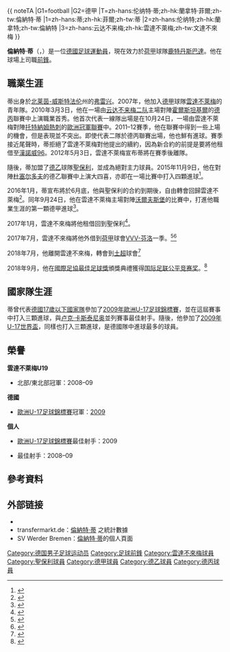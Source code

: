 {{
noteTA
|G1=football
|G2=德甲
|T=zh-hans:伦纳特·蒂;zh-hk:蘭拿特·菲爾;zh-tw:倫納特·蒂
|1=zh-hans:蒂;zh-hk:菲爾;zh-tw:蒂
|2=zh-hans:伦纳特;zh-hk:蘭拿特;zh-tw:倫納特
|3=zh-hans:云达不来梅;zh-hk:雲達不萊梅;zh-tw:文達不來梅
}}

{{Infobox football biography
| name           =  倫納特·蒂<br>''Lennart Thy''
| image          =  Thy, Lennart StP 12-13 WP.JPG
| image_size     =  200px
| caption        = 
| fullname       =  Lennart Thy
| birth_date     = {{birth date and age|1992|02|25}}
| birth_place    = {{GER}}[[弗雷兴|弗雷兴]]
| height         = {{height|m=1.84}}
| currentclub    = [[鹿特丹斯巴達|鹿特丹斯巴達]]
| position       = [[前鋒_(足球)|前鋒]]
| clubnumber     = 9
| youthyears1    = 1998–1999    |youthclubs1 = Viktoria Frechen
| youthyears2    = 1999–2003    |youthclubs2 = FC Norden
| youthyears3    = 2003–2005    |youthclubs3 = PSV Norden
| youthyears4    = 2005–2007    |youthclubs4 = JFV Norden
| youthyears5    = 2007–2011    |youthclubs5 = [[雲達不萊梅|雲達不萊梅]]
| years1         = 2009–2012    |clubs1 = [[云达不来梅二队|云达不来梅二队]] | caps1 = 70 | goals1 = 9
| years2         = 2010–2012    |clubs2 = [[雲達不萊梅|雲達不萊梅]] | caps2 = 5 | goals2 = 0
| years3         = 2012–2013    |clubs3 = [[聖保利足球俱樂部|聖保利二隊]] | caps3 = 5 | goals3 = 2
| years4         = 2012–2016    |clubs4 = [[聖保利足球俱樂部|聖保利]] | caps4 = 107 | goals4 = 18
| years5         = 2016–2018        |clubs5 = [[雲達不萊梅|雲達不萊梅]] | caps5 = 6 | goals5 = 1
| years6         = 2017          |clubs6 = →[[聖保利足球俱樂部|聖保利]]（租借） | caps6 = 15 | goals6 = 2
| years7         = 2017-2018     |clubs7 = →[[VVV-芬洛|VVV-芬洛]]（租借） | caps7 = 32 | goals7 = 7
| years8         = 2018        |clubs8 = [[艾斯魯森|艾斯魯森]] | caps8 = 12 | goals8 = 1
| years9         = 2019–2020     |clubs9 = [[PEC施禾利|施禾利]] | caps9 = 41 | goals9 = 15
| years10         = 2020–        |clubs10 = [[鹿特丹斯巴達|鹿特丹斯巴達]] | caps10 = 33 | goals10 = 13
| nationalyears1 = 2008          |nationalteam1 = [[德國青年國家足球隊|德國U16]] | nationalcaps1 = 4 | nationalgoals1 = 0
| nationalyears2 = 2008–2009    |nationalteam2 = [[德國青年國家足球隊|德國U17]] | nationalcaps2 = 26  | nationalgoals2 = 15
| nationalyears3 = 2009          |nationalteam3 = [[德國青年國家足球隊|德國U18]] | nationalcaps3 = 4  | nationalgoals3 = 4
| nationalyears4 = 2010–2011    |nationalteam4 = [[德國青年國家足球隊|德國U19]] | nationalcaps4 = 8  | nationalgoals4 = 3
| nationalyears5 = 2011–2012    |nationalteam5 = [[德國青年國家足球隊|德國U20]] | nationalcaps5 = 6  | nationalgoals5 = 1
| pcupdate       = 2021年5月13日 (UTC)
| ntupdate       = 2017年1月3日 (UTC)
}}
'''倫納特·蒂'''（{{lang-de|'''Lennart Thy'''}}，{{bd|1992年|2月25日}}）是一位[[德國|德國]][[足球|足球]][[運動員|運動員]]，現在效力於[[荷甲|荷甲]]球隊[[鹿特丹斯巴達|鹿特丹斯巴達]]。他在球場上司職[[前鋒_(足球)|前鋒]]。

==職業生涯==
蒂出身於[[北莱茵-威斯特法伦|北莱茵-威斯特法伦]]州的[[弗雷兴|弗雷兴]]。2007年，他加入[[德甲|德甲]]球隊[[雲達不萊梅|雲達不萊梅]]的青年隊。2010年3月3日，他在一場由[[云达不来梅二队|云达不来梅二队]]主場對陣[[霍爾斯坦基爾|霍爾斯坦基爾]]的[[德丙|德丙]]聯賽中上演職業首秀。他首次代表一線隊出場是在10月24日，一場由雲達不萊梅對陣[[托特納姆熱刺|托特納姆熱刺]]的[[歐洲冠軍聯賽|歐洲冠軍聯賽]]中。2011–12賽季，他在聯賽中得到一些上場的機會，但是表現並不突出。即使代表二隊於德丙聯賽出場，他也鮮有進球。賽季接近尾聲時，蒂拒絕了雲達不萊梅對他提出的續約，因為新合約的前提是要將他租借至[[漢諾威96|漢諾威96]]。2012年5月3日，雲達不萊梅宣布蒂將在賽季後離隊。

隨後，蒂加盟了[[德乙|德乙]]球隊[[聖保利足球俱樂部|聖保利]]，並成為絕對主力球員。2015年11月9日，他在對陣[[福尔图娜杜塞尔多夫|杜塞尔多夫]]的德乙聯賽中上演大四喜，亦即在一場比賽中打入四顆進球<ref>{{cite news|title=Spieldaten|url=http://www.weltfussball.de/spielbericht/2-bundesliga-2015-2016-fc-st-pauli-fortuna-duesseldorf/|accessdate=2016-01-18|work=weltfussball.de|date=2015-11-10|language=de|archive-date=2018-10-03|archive-url=https://web.archive.org/web/20181003221046/https://www.weltfussball.de/spielbericht/2-bundesliga-2015-2016-fc-st-pauli-fortuna-duesseldorf/|dead-url=no}}</ref>。

2016年1月，蒂宣布將於6月底，他與聖保利的合約到期後，自由轉會回歸雲達不萊梅<ref>{{cite news|title=Lennart Thy unterschreibt bei Werder bis 2019|url=http://www.kreiszeitung.de/werder-bremen/lennart-kommt-pauli-unterschreibt-werder-bremen-2019-6044299.html|accessdate=2016-01-18|work=Kreiszeitung|date=2016-01-18|language=de|archive-date=2017-12-26|archive-url=https://web.archive.org/web/20171226073816/https://www.kreiszeitung.de/werder-bremen/lennart-kommt-pauli-unterschreibt-werder-bremen-2019-6044299.html|dead-url=no}}</ref>。同年9月24日，他在雲達不萊梅主場對陣[[沃爾夫斯堡足球俱樂部|沃爾夫斯堡]]的比賽中，打進他職業生涯的第一顆德甲進球<ref>{{cite news|title=Goldköpfchen Gebre Selassie|url=https://www.kreiszeitung.de/werder-bremen/werder-bremen-gegen-wolfsburg-werder-feiert-ersten-sieg-goldkoepfchen-gebre-selassie-6782025.html|accessdate=2016-09-24|work=Kreiszeitung|date=2016-09-24|language=de|archive-date=2016-09-25|archive-url=https://web.archive.org/web/20160925140155/http://www.kreiszeitung.de/werder-bremen/werder-bremen-gegen-wolfsburg-werder-feiert-ersten-sieg-goldkoepfchen-gebre-selassie-6782025.html|dead-url=no}}</ref>。

2017年1月，雲達不來梅將他租借回到聖保利<ref>{{cite news|title=LENNART THY WECHSELT AUF LEIHBASIS ZU ST. PAULI|url=http://www.werder.de/aktuell/news/profis/20162017/thy-pm-22122016/|accessdate=2016-01-18|work=SV Werder Bremen|date=2016-12-22|language=de|archive-date=2018-11-16|archive-url=https://web.archive.org/web/20181116002651/https://www.werder.de/aktuell/news/profis/20162017/thy-pm-22122016|dead-url=no}}</ref>。

2017年7月，雲達不來梅將他外借到[[荷蘭甲組足球聯賽|荷甲]]球會[[VVV-芬洛|VVV-芬洛]]一季。<ref>{{cite web |url=https://www.werder.de/en/news/news/werder-bremen-news/20172018/thy-loan-19072017/ |title=Thy on loan to Venlo |publisher=werderbremen.de |date=19 July 2017 |accessdate=19 July 2017 |archive-url=https://web.archive.org/web/20180818115124/https://www.werder.de/en/news/news/werder-bremen-news/20172018/thy-loan-19072017 |archive-date=2018-08-18 |dead-url=yes }}</ref><ref>{{cite news|title=Werder schließt Thy-Leihe ab|url=http://www.kicker.de/news/fussball/bundesliga/startseite/701981/artikel_werder-schliesst-thy-leihe-ab.html|accessdate=22 July 2017|work=kicker Online|date=19 July 2017|language=de|archive-date=2017-08-22|archive-url=https://web.archive.org/web/20170822030916/http://www.kicker.de/news/fussball/bundesliga/startseite/701981/artikel_werder-schliesst-thy-leihe-ab.html|dead-url=no}}</ref>

2018年7月，他離開雲達不來梅，轉會到[[土耳其超級足球聯賽|土超]]球會{{link-en|艾斯魯森|Büyükşehir Belediye Erzurumspor}}<ref>{{cite news |title=Fix! Thy verlässt Werder Richtung Türkei |url=http://www.kicker.de/news/fussball/intligen/startseite/2018-19/1/tm-news--24911-8760-.html#omfeaturednews |accessdate=21 July 2018 |work=kicker Online |date=21 July 2018 |language=de |archive-date=2018-08-02 |archive-url=https://web.archive.org/web/20180802193051/http://www.kicker.de/news/fussball/intligen/startseite/2018-19/1/tm-news--24911-8760-.html#omfeaturednews |dead-url=no }}</ref>

2018年9月，他在[[國際足協最佳足球獎|國際足協最佳足球獎]]頒獎典禮獲得[[国际足联公平竞赛奖|国际足联公平竞赛奖]]。<ref>{{cite news |title=Lennart Thy wins FIFA Fair Play award |url=https://www.besoccer.com/new/lennart-thy-wins-fifa-fair-play-award-508205 |accessdate=24 September 2018 |work=kicker Online |date=24 September 2018 |language=en |archive-date=2018-09-25 |archive-url=https://web.archive.org/web/20180925104432/https://www.besoccer.com/new/lennart-thy-wins-fifa-fair-play-award-508205 |dead-url=no }}</ref>

==國家隊生涯==
蒂曾代表[[德國青年國家足球隊|德國17歲以下國家隊]]參加了[[2009年歐洲U-17足球錦標賽|2009年歐洲U-17足球錦標賽]]，並在這屆賽事中打入三顆進球，與[[卢克·卡斯泰尼奥|卢克·卡斯泰尼奥]]並列賽事最佳射手。隨後，他參加了[[2009年國際足協U-17世界盃|2009年U-17世界盃]]，同樣也打入三顆進球，是德國隊中進球最多的球員。

==榮譽==
'''雲達不萊梅U19'''
* {{link-de|19歲以下德甲聯賽|U-19-Bundesliga}}北部/東北部冠軍：2008–09

'''德國'''
* [[歐洲U-17足球錦標賽|歐洲U-17足球錦標賽]]冠軍：[[2009年歐洲U-17足球錦標賽|2009]]

'''個人'''
* [[歐洲U-17足球錦標賽|歐洲U-17足球錦標賽]]最佳射手：2009
* {{link-de|17歲以下德甲聯賽|U-17-Bundesliga}}最佳射手：2008–09

==參考資料==
{{reflist}}

==外部链接==
* {{Fussballdaten|thylennart|倫納特·蒂}}
* transfermarkt.de：[http://www.transfermarkt.de/lennart-thy/profil/spieler/23553 倫納特·蒂] {{Wayback|url=http://www.transfermarkt.de/lennart-thy/profil/spieler/23553 |date=20200529041310 }}之統計數據{{de icon}}
* SV Werder Bremen：[https://web.archive.org/web/20160927092515/http://www.werder.de/de/teams/profis/spieler/lennart-thy/ 倫納特·蒂]的個人頁面{{de icon}}

{{Authority control}}
{{DEFAULTSORT:Thy, Lennart}}
[[Category:德国男子足球运动员|Category:德国男子足球运动员]]
[[Category:足球前鋒|Category:足球前鋒]]
[[Category:雲達不來梅球員|Category:雲達不來梅球員]]
[[Category:聖保利球員|Category:聖保利球員]]
[[Category:德甲球員|Category:德甲球員]]
[[Category:德乙球員|Category:德乙球員]]
[[Category:德丙球員|Category:德丙球員]]